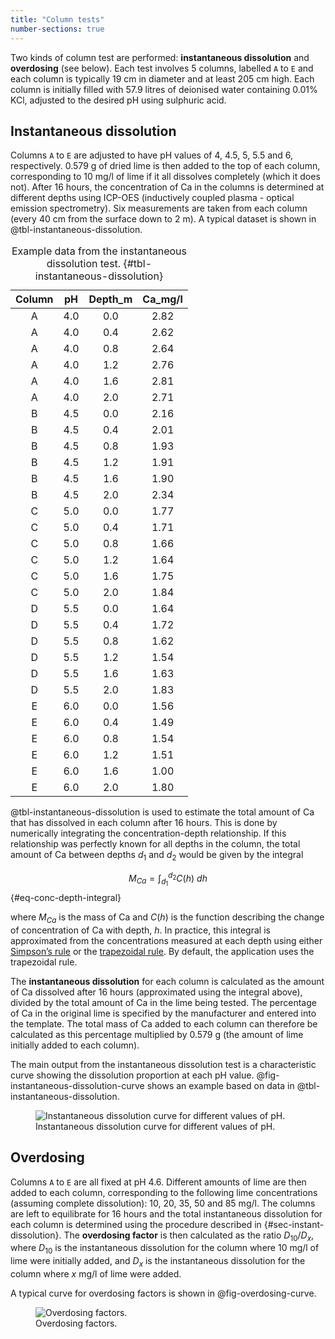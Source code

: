 ```yaml
---
title: "Column tests"
number-sections: true
---
```


Two kinds of column test are performed: **instantaneous dissolution** and **overdosing** (see below). Each test involves 5 columns, labelled `A` to `E` and each column is typically 19 cm in diameter and at least 205 cm high. Each column is initially filled with 57.9 litres of deionised water containing 0.01% KCl, adjusted to the desired pH using sulphuric acid.

## Instantaneous dissolution {#sec-instant-dissolution}

Columns `A` to `E` are adjusted to have pH values of 4, 4.5, 5, 5.5 and 6, respectively. 0.579 g of dried lime is then added to the top of each column, corresponding to 10 mg/l of lime if it all dissolves completely (which it does not). After 16 hours, the concentration of Ca in the columns is determined at different depths using ICP-OES (inductively coupled plasma - optical emission spectrometry). Six measurements are taken from each column (every 40 cm from the surface down to 2 m). A typical dataset is shown in @tbl-instantaneous-dissolution.

| **Column** | **pH** | **Depth_m** | **Ca_mg/l** |
|:----------:|:------:|:-----------:|:-----------:|
|      A     |    4.0 |         0.0 |        2.82 |
|      A     |    4.0 |         0.4 |        2.62 |
|      A     |    4.0 |         0.8 |        2.64 |
|      A     |    4.0 |         1.2 |        2.76 |
|      A     |    4.0 |         1.6 |        2.81 |
|      A     |    4.0 |         2.0 |        2.71 |
|      B     |    4.5 |         0.0 |        2.16 |
|      B     |    4.5 |         0.4 |        2.01 |
|      B     |    4.5 |         0.8 |        1.93 |
|      B     |    4.5 |         1.2 |        1.91 |
|      B     |    4.5 |         1.6 |        1.90 |
|      B     |    4.5 |         2.0 |        2.34 |
|      C     |    5.0 |         0.0 |        1.77 |
|      C     |    5.0 |         0.4 |        1.71 |
|      C     |    5.0 |         0.8 |        1.66 |
|      C     |    5.0 |         1.2 |        1.64 |
|      C     |    5.0 |         1.6 |        1.75 |
|      C     |    5.0 |         2.0 |        1.84 |
|      D     |    5.5 |         0.0 |        1.64 |
|      D     |    5.5 |         0.4 |        1.72 |
|      D     |    5.5 |         0.8 |        1.62 |
|      D     |    5.5 |         1.2 |        1.54 |
|      D     |    5.5 |         1.6 |        1.63 |
|      D     |    5.5 |         2.0 |        1.83 |
|      E     |    6.0 |         0.0 |        1.56 |
|      E     |    6.0 |         0.4 |        1.49 |
|      E     |    6.0 |         0.8 |        1.54 |
|      E     |    6.0 |         1.2 |        1.51 |
|      E     |    6.0 |         1.6 |        1.00 |
|      E     |    6.0 |         2.0 |        1.80 |

: Example data from the instantaneous dissolution test. {#tbl-instantaneous-dissolution}

@tbl-instantaneous-dissolution is used to estimate the total amount of Ca that has dissolved in each column after 16 hours. This is done by numerically integrating the concentration-depth relationship. If this relationship was perfectly known for all depths in the column, the total amount of Ca between depths $d_1$ and $d_2$ would be given by the integral

$$
M_{Ca} = \int_{d_1}^{d_2} C(h) \ dh
$$ {#eq-conc-depth-integral}

where $M_{Ca}$ is the mass of Ca and $C(h)$ is the function describing the change of concentration of Ca with depth, $h$. In practice, this integral is approximated from the concentrations measured at each depth using either [Simpson's rule](https://en.wikipedia.org/wiki/Simpson%27s_rule) or the [trapezoidal rule](https://en.wikipedia.org/wiki/Trapezoidal_rule). By default, the application uses the trapezoidal rule.

The **instantaneous dissolution** for each column is calculated as the amount of Ca dissolved after 16 hours (approximated using the integral above), divided by the total amount of Ca in the lime being tested. The percentage of Ca in the original lime is specified by the manufacturer and entered into the template. The total mass of Ca added to each column can therefore be calculated as this percentage multiplied by 0.579 g (the amount of lime initially added to each column).

The main output from the instantaneous dissolution test is a characteristic curve showing the dissolution proportion at each pH value. @fig-instantaneous-dissolution-curve shows an example based on data in @tbl-instantaneous-dissolution.

![Instantaneous dissolution curve for different values of pH.](./images/instantaneous_dissolution_example.png){#fig-instantaneous-dissolution-curve}

## Overdosing {#sec-overdosing}

Columns `A` to `E` are all fixed at pH 4.6. Different amounts of lime are then added to each column, corresponding to the following lime concentrations (assuming complete dissolution): 10, 20, 35, 50 and 85 mg/l. The columns are left to equilibrate for 16 hours and the total instantaneous dissolution for each column is determined using the procedure described in {#sec-instant-dissolution}. The **overdosing factor** is then calculated as the ratio $D_{10} / D_{x}$, where $D_10$ is the instantaneous dissolution for the column where 10 mg/l of lime were initially added, and $D_{x}$ is the instantaneous dissolution for the column where $x$ mg/l of lime were added.

A typical curve for overdosing factors is shown in @fig-overdosing-curve.

![Overdosing factors.](./images/overdosing_example.png){#fig-overdosing-curve}
